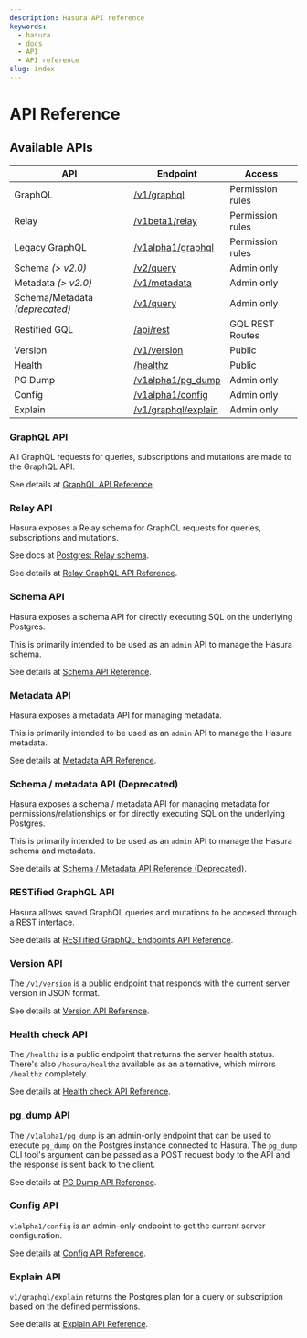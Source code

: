 ```yaml
---
description: Hasura API reference
keywords:
  - hasura
  - docs
  - API
  - API reference
slug: index
---
```


# API Reference

## Available APIs

| API                            | Endpoint                                         | Access           |
|--------------------------------|--------------------------------------------------|------------------|
| GraphQL                        | [/v1/graphql](#graphql-api)                      | Permission rules |
| Relay                          | [/v1beta1/relay](#relay-api)                     | Permission rules |
| Legacy GraphQL                 | [/v1alpha1/graphql](#graphql-api)                | Permission rules |
| Schema *(> v2.0)*              | [/v2/query](#schema-api)                         | Admin only       |
| Metadata *(> v2.0)*            | [/v1/metadata](#metadata-api)                    | Admin only       |
| Schema/Metadata *(deprecated)* | [/v1/query](#schema--metadata-api-deprecated)    | Admin only       |
| Restified GQL                  | [/api/rest](#restified-graphql-api)              | GQL REST Routes  |
| Version                        | [/v1/version](#version-api)                      | Public           |
| Health                         | [/healthz](#health-check-api)                    | Public           |
| PG Dump                        | [/v1alpha1/pg_dump](#pg_dump-api)                | Admin only       |
| Config                         | [/v1alpha1/config](#config-api)                  | Admin only       |
| Explain                        | [/v1/graphql/explain](#explain-api)              | Admin only       |

### GraphQL API

All GraphQL requests for queries, subscriptions and mutations are made to the GraphQL API.

See details at [GraphQL API Reference](/graphql/core/api-reference/graphql-api/index.mdx).

### Relay API

Hasura exposes a Relay schema for GraphQL requests for queries, subscriptions and mutations.

See docs at [Postgres: Relay schema](/graphql/core/databases/postgres/schema/relay-schema.mdx).

See details at [Relay GraphQL API Reference](/graphql/core/api-reference/relay-graphql-api/index.mdx).

### Schema API

Hasura exposes a schema API for directly executing SQL on the underlying Postgres.

This is primarily intended to be used as an `admin` API to manage the Hasura schema.

See details at [Schema API Reference](/graphql/core/api-reference/schema-api/index.mdx).

### Metadata API

Hasura exposes a metadata API for managing metadata.

This is primarily intended to be used as an `admin` API to manage the Hasura metadata.

See details at [Metadata API Reference](/graphql/core/api-reference/metadata-api/index.mdx).

### Schema / metadata API (Deprecated)

Hasura exposes a schema / metadata API for managing metadata for
permissions/relationships or for directly executing SQL on the underlying Postgres.

This is primarily intended to be used as an `admin` API to manage the
Hasura schema and metadata.

See details at [Schema / Metadata API Reference (Deprecated)](/graphql/core/api-reference/schema-metadata-api/index.mdx).

### RESTified GraphQL API

Hasura allows saved GraphQL queries and mutations to be accesed through a REST interface.

See details at [RESTified GraphQL Endpoints API Reference](/graphql/core/api-reference/restified.mdx).

### Version API

The `/v1/version` is a public endpoint that responds with the current
server version in JSON format.

See details at [Version API Reference](/graphql/core/api-reference/version.mdx).

### Health check API

The `/healthz` is a public endpoint that returns the server health
status. There's also `/hasura/healthz` available as an alternative,
which mirrors `/healthz` completely.

See details at [Health check API Reference](/graphql/core/api-reference/health.mdx).

### pg_dump API

The `/v1alpha1/pg_dump` is an admin-only endpoint that can be used to
execute `pg_dump` on the Postgres instance connected to Hasura. The
`pg_dump` CLI tool's argument can be passed as a POST request body to
the API and the response is sent back to the client.

See details at [PG Dump API Reference](/graphql/core/api-reference/pgdump.mdx).

### Config API

`v1alpha1/config` is an admin-only endpoint to get the current server configuration.

See details at [Config API Reference](/graphql/core/api-reference/config.mdx).

### Explain API

`v1/graphql/explain` returns the Postgres plan for a query or
subscription based on the defined permissions.

See details at [Explain API Reference](/graphql/core/api-reference/explain.mdx).